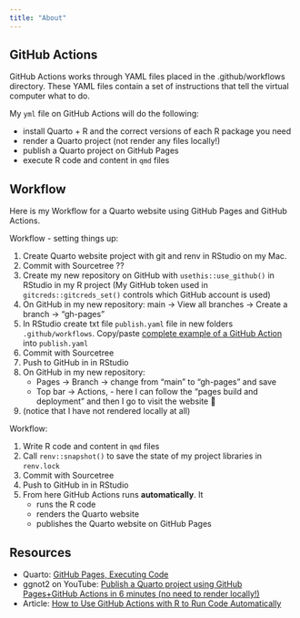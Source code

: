 ```yaml
---
title: "About"
---
```


## GitHub Actions

GitHub Actions works through YAML files placed in the .github/workflows directory. These YAML files contain a set of instructions that tell the virtual computer what to do.

My `yml` file on GitHub Actions will do the following:

- install Quarto + R and the correct versions of each R package you need
- render a Quarto project (not render any files locally!)
- publish a Quarto project on GitHub Pages 
- execute R code and content in `qmd` files

## Workflow

Here is my Workflow for a Quarto website using GitHub Pages and GitHub Actions.

Workflow - setting things up:

1. Create Quarto website project with git and renv in RStudio on my Mac.
1. Commit with Sourcetree ??
1. Create  my new repository on GitHub with `usethis::use_github()` in RStudio in my R project (My GitHub token used in `gitcreds::gitcreds_set()` controls which GitHub account is used)
1. On GitHub in my new repository: main -> View all branches -> Create a branch -> "gh-pages"
1. In RStudio create txt file `publish.yaml` file in new folders `.github/workflows`. Copy/paste [complete example of a GitHub Action](https://quarto.org/docs/publishing/github-pages.html#example-knitr-with-renv) into `publish.yaml`
1. Commit with Sourcetree
1. Push to GitHub in in RStudio
1. On GitHub in my new repository: 
   - Pages -> Branch -> change from "main" to "gh-pages" and save
   - Top bar -> Actions, - here I can follow the "pages build and deployment" and then I go to visit the website 🙂
1. (notice that I have not rendered locally at all)


Workflow:

1. Write R code and content in `qmd` files
1. Call `renv::snapshot()` to save the state of my project libraries in `renv.lock`
1. Commit with Sourcetree
1. Push to GitHub in in RStudio
1. From here GitHub Actions runs **automatically**. It
   - runs the R code
   - renders the Quarto website
   - publishes the Quarto website on GitHub Pages


## Resources

- Quarto: [GitHub Pages, Executing Code](https://quarto.org/docs/publishing/github-pages.html#executing-code)
- ggnot2 on YouTube: [Publish a Quarto project using GitHub Pages+GitHub Actions in 6 minutes (no need to render locally!)](https://www.youtube.com/watch?v=arzBRW5XIkg&t=1s)
- Article: [How to Use GitHub Actions with R to Run Code Automatically](https://rfortherestofus.com/2023/05/github-actions)

